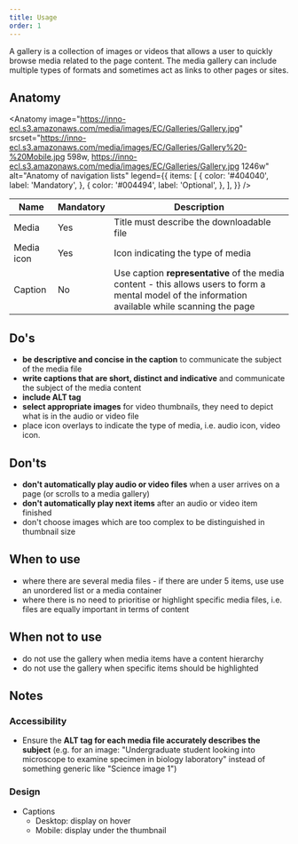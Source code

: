 ```yaml
---
title: Usage
order: 1
---
```



<Paragraph size="lead">
  A gallery is a collection of images or videos that allows a user to quickly
  browse media related to the page content. The media gallery can include
  multiple types of formats and sometimes act as links to other pages or sites.
</Paragraph>

## Anatomy

<Anatomy
  image="https://inno-ecl.s3.amazonaws.com/media/images/EC/Galleries/Gallery.jpg"
  srcset="https://inno-ecl.s3.amazonaws.com/media/images/EC/Galleries/Gallery%20-%20Mobile.jpg 598w, https://inno-ecl.s3.amazonaws.com/media/images/EC/Galleries/Gallery.jpg 1246w"
  alt="Anatomy of navigation lists"
  legend={{
    items: [
      {
        color: '#404040',
        label: 'Mandatory',
      },
      {
        color: '#004494',
        label: 'Optional',
      },
    ],
  }}
/>

| Name       | Mandatory | Description                                                                                                                                                      |
| ---------- | --------- | ---------------------------------------------------------------------------------------------------------------------------------------------------------------- |
| Media      | Yes       | Title must describe the downloadable file                                                                                                                        |
| Media icon | Yes       | Icon indicating the type of media                                                                                                                                |
| Caption    | No        | Use caption <strong>representative</strong> of the media content - this allows users to form a mental model of the information available while scanning the page |

## Do's

- **be descriptive and concise in the caption** to communicate the subject of the media file
- **write captions that are short, distinct and indicative** and communicate the subject of the media content
- **include ALT tag**
- **select appropriate images** for video thumbnails, they need to depict what is in the audio or video file
- place icon overlays to indicate the type of media, i.e. audio icon, video icon.

## Don'ts

- **don't automatically play audio or video files** when a user arrives on a page (or scrolls to a media gallery)
- **don't automatically play next items** after an audio or video item finished
- don't choose images which are too complex to be distinguished in thumbnail size

## When to use

- where there are several media files - if there are under 5 items, use use an <Link to="/ec/components/list/usage/">unordered list</Link> or a <Link to="/ec/components/media/media-container/usage/">media container</Link>
- where there is no need to prioritise or highlight specific media files, i.e. files are equally important in terms of content

## When not to use

- do not use the gallery when media items have a content hierarchy
- do not use the gallery when specific items should be highlighted

## Notes

### Accessibility

- Ensure the **ALT tag for each media file accurately describes the subject** (e.g. for an image: "Undergraduate student looking into microscope to examine specimen in biology laboratory" instead of something generic like "Science image 1")

### Design

- Captions
  - Desktop: display on hover
  - Mobile: display under the thumbnail
